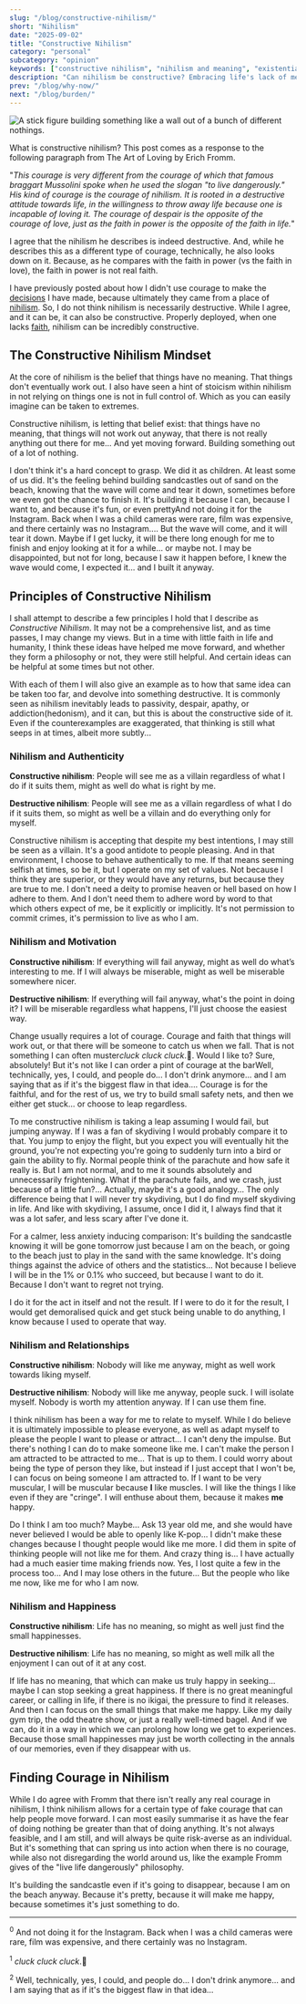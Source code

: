 ```yaml
---
slug: "/blog/constructive-nihilism/"
short: "Nihilism"
date: "2025-09-02"
title: "Constructive Nihilism"
category: "personal"
subcategory: "opinion"
keywords: ["constructive nihilism", "nihilism and meaning", "existential nihilism alternative", "Erich Fromm nihilism", "nihilism and motivation", "nihilism and authenticity", "finding happiness in nihilism", "building meaning without faith", "personal philosophy"]
description: "Can nihilism be constructive? Embracing life's lack of meaning can spark creativity, courage, and self-acceptance."
prev: "/blog/why-now/"
next: "/blog/burden/"
---
```



![A stick figure building something like a wall out of a bunch of different nothings.](../../images/nihilism.jpeg)

What is constructive nihilism? This post comes as a response to the following paragraph from The Art of Loving by Erich Fromm.

"_This courage is very different from the courage of which that famous braggart Mussolini spoke when he used the slogan "to live dangerously." His kind of courage is the courage of nihilism. It is rooted in a destructive attitude towards life, in the willingness to throw away life because one is incapable of loving it. The courage of despair is the opposite of the courage of love, just as the faith in power is the opposite of the faith in life._"

I agree that the nihilism he describes is indeed destructive. And, while he describes this as a different type of courage, technically, he also looks down on it. Because, as he compares with the faith in power (vs the faith in love), the faith in power is not real faith. 

I have previously posted about how I didn't use courage to make the [decisions](/blog/decisions/) I have made, because ultimately they came from a place of [nihilism](/blog/eat-pray-love/). So, I do not think nihilism is necessarily destructive. While I agree, and it can be, it can also be constructive. Properly deployed, when one lacks [faith](/blog/faith), nihilism can be incredibly constructive.

## The Constructive Nihilism Mindset

At the core of nihilism is the belief that things have no meaning. That things don't eventually work out. I also have seen a hint of stoicism within nihilism in not relying on things one is not in full control of. Which as you can easily imagine can be taken to extremes. 

Constructive nihilism, is letting that belief exist: that things have no meaning, that things will not work out anyway, that there is not really anything out there for me... And yet moving forward. Building something out of a lot of nothing. 

I don't think it's a hard concept to grasp. We did it as children. At least some of us did. It's the feeling behind building sandcastles out of sand on the beach, knowing that the wave will come and tear it down, sometimes before we even got the chance to finish it. It's building it because I can, because I want to, and because it's fun, or even pretty<Footnote presentation="0">And not doing it for the Instagram. Back when I was a child cameras were rare, film was expensive, and there certainly was no Instagram.</Footnote>... But the wave will come, and it will tear it down. Maybe if I get lucky, it will be there long enough for me to finish and enjoy looking at it for a while... or maybe not. I may be disappointed, but not for long, because I saw it happen before, I knew the wave would come, I expected it... and I built it anyway.

## Principles of Constructive Nihilism

I shall attempt to describe a few principles I hold that I describe as _Constructive Nihilism_. It may not be a comprehensive list, and as time passes, I may change my views. But in a time with little faith in life and humanity, I think these ideas have helped me move forward, and whether they form a philosophy or not, they were still helpful. And certain ideas can be helpful at some times but not other.

With each of them I will also give an example as to how that same idea can be taken too far, and devolve into something destructive. It is commonly seen as nihilism inevitably leads to passivity, despair, apathy, or addiction(hedonism), and it can, but this is about the constructive side of it. Even if the counterexamples are exaggerated, that thinking is still what seeps in at times, albeit more subtly...

### Nihilism and Authenticity

**Constructive nihilism**: People will see me as a villain regardless of what I do if it suits them, might as well do what is right by me. 

**Destructive nihilism**: People will see me as a villain regardless of what I do if it suits them, so might as well be a villain and do everything only for myself.

Constructive nihilism is accepting that despite my best intentions, I may still be seen as a villain. It's a good antidote to people pleasing. And in that environment, I choose to behave authentically to me. If that means seeming selfish at times, so be it, but I operate on my set of values. Not because I think they are superior, or they would have any returns, but because they are true to me. I don't need a deity to promise heaven or hell based on how I adhere to them. And I don't need them to adhere word by word to that which others expect of me, be it explicitly or implicitly. It's not permission to commit crimes, it's permission to live as who I am.

### Nihilism and Motivation

**Constructive nihilism**: If everything will fail anyway, might as well do what’s interesting to me. If I will always be miserable, might as well be miserable somewhere nicer.

**Destructive nihilism**: If everything will fail anyway, what's the point in doing it? I will be miserable regardless what happens, I'll just choose the easiest way.

Change usually requires a lot of courage. Courage and faith that things will work out, or that there will be someone to catch us when we fall. That is not something I can often muster<Footnote presentation="1">*cluck cluck cluck*.🐔</Footnote>. Would I like to? Sure, absolutely! But it's not like I can order a pint of courage at the bar<Footnote presentation="2">Well, technically, yes, I could, and people do... I don't drink anymore... and I am saying that as if it's the biggest flaw in that idea...</Footnote>. Courage is for the faithful, and for the rest of us, we try to build small safety nets, and then we either get stuck... or choose to leap regardless.

To me constructive nihilism is taking a leap assuming I would fail, but jumping anyway. If I was a fan of skydiving I would probably compare it to that. You jump to enjoy the flight, but you expect you will eventually hit the ground, you're not expecting you're going to suddenly turn into a bird or gain the ability to fly. Normal people think of the parachute and how safe it really is. But I am not normal, and to me it sounds absolutely and unnecessarily frightening. What if the parachute fails, and we crash, just because of a little fun?... Actually, maybe it's a good analogy... The only difference being that I will never try skydiving, but I do find myself skydiving in life. And like with skydiving, I assume, once I did it, I always find that it was a lot safer, and less scary after I've done it. 

For a calmer, less anxiety inducing comparison: It's building the sandcastle knowing it will be gone tomorrow just because I am on the beach, or going to the beach just to play in the sand with the same knowledge. It's doing things against the advice of others and the statistics... Not because I believe I will be in the 1% or 0.1% who succeed, but because I want to do it. Because I don't want to regret not trying. 

I do it for the act in itself and not the result. If I were to do it for the result, I would get demoralised quick and get stuck being unable to do anything, I know because I used to operate that way.

### Nihilism and Relationships

**Constructive nihilism**: Nobody will like me anyway, might as well work towards liking myself.

**Destructive nihilism**: Nobody will like me anyway, people suck. I will isolate myself. Nobody is worth my attention anyway. If I can use them fine.

I think nihilism has been a way for me to relate to myself. While I do believe it is ultimately impossible to please everyone, as well as adapt myself to please the people I want to please or attract... I can't deny the impulse. But there's nothing I can do to make someone like me. I can't make the person I am attracted to be attracted to me... That is up to them. I could worry about being the type of person they like, but instead if I just accept that I won't be, I can focus on being someone I am attracted to. If I want to be very muscular, I will be muscular because **I** like muscles. I will like the things I like even if they are "cringe". I will enthuse about them, because it makes **me** happy. 

Do I think I am too much? Maybe... Ask 13 year old me, and she would have never believed I would be able to openly like K-pop... I didn't make these changes because I thought people would like me more. I did them in spite of thinking people will not like me for them. And crazy thing is... I have actually had a much easier time making friends now. Yes, I lost quite a few in the process too... And I may lose others in the future... But the people who like me now, like me for who I am now.

### Nihilism and Happiness

**Constructive nihilism**: Life has no meaning, so might as well just find the small happinesses.

**Destructive nihilism**: Life has no meaning, so might as well milk all the enjoyment I can out of it at any cost.

If life has no meaning, that which can make us truly happy in seeking... maybe I can stop seeking a great happiness. If there is no great meaningful career, or calling in life, if there is no ikigai, the pressure to find it releases. And then I can focus on the small things that make me happy. Like my daily gym trip, the odd theatre show, or just a really well-timed bagel. And if we can, do it in a way in which we can prolong how long we get to experiences. Because those small happinesses may just be worth collecting in the annals of our memories, even if they disappear with us.

## Finding Courage in Nihilism

While I do agree with Fromm that there isn't really any real courage in nihilism, I think nihilism allows for a certain type of fake courage that can help people move forward. I can most easily summarise it as have the fear of doing nothing be greater than that of doing anything. It's not always feasible, and I am still, and will always be quite risk-averse as an individual. But it's something that can spring us into action when there is no courage, while also not disregarding the world around us, like the example Fromm gives of the "live life dangerously" philosophy. 

It's building the sandcastle even if it's going to disappear, because I am on the beach anyway. Because it's pretty, because it will make me happy, because sometimes it's just something to do. 


<AuthorCard />

--------
<sup>0</sup> And not doing it for the Instagram. Back when I was a child cameras were rare, film was expensive, and there certainly was no Instagram.

<sup>1</sup> *cluck cluck cluck*.🐔

<sup>2</sup> Well, technically, yes, I could, and people do... I don't drink anymore... and I am saying that as if it's the biggest flaw in that idea...